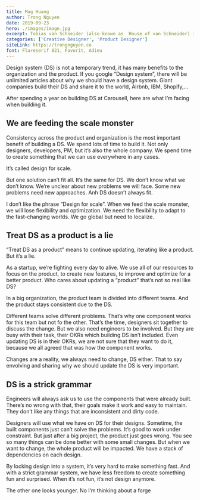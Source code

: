 ```yaml
---
title: Mag Huang
author: Trong Nguyen
date: 2019-09-23
hero: ./images/image.jpg
excerpt: Tobias van Schneider (also known as  House of van Schneider) is an award-winning designer born in Germany, raised in Austria and currently living in Stockholm  New York.
categories: ['Creative Designer', 'Product Designer']
siteLink: https://trongnguyen.co
font: Flareserif 821, Favorit, Adieu
---
```


Design system (DS) is not a temporary trend, it has many benefits to the organization and the product. If you google “Design system”, there will be unlimited articles about why we should have a design system. Giant companies build their DS and share it to the world, Airbnb, IBM,  Shopify,…

After spending a year on building DS at Carousell, here are what I’m facing when building it.

## We are feeding the scale monster
Consistency across the product and organization is the most important benefit of building a DS. We spend lots of time to build it. Not only designers, developers, PM, but it’s also the whole company. We spend time to create something that we can use everywhere in any cases.

It’s called design for scale.

But one solution can’t fit all. It’s the same for DS.
We don’t know what we don’t know. We’re unclear about new problems we will face. Some new problems need new approaches. Anh DS doesn’t always fit.

I don’t like the phrase “Design for scale”. When we feed the scale monster, we will lose flexibility and optimization. We need the flexibility to adapt to the fast-changing worlds. We go global but need to localize.

## Treat DS as a product is a lie
“Treat DS as a product” means to continue updating, iterating like a product. But it’s a lie.

As a startup, we’re fighting every day to alive. We use all of our resources to focus on the product, to create new features, to improve and optimize for a better product. Who cares about updating a “product” that’s not so real like DS?

In a big organization, the product team is divided into different teams. And the product stays consistent due to the DS.

Different teams solve different problems. That’s why one component works for this team but not fo the other. That’s the time, designers sit together to discuss the change. But we also need engineers to be involved. But they are busy with their task, their OKRs which building DS isn’t included. Even updating DS is in their OKRs, we are not sure that they want to do it, because we all agreed that was how the component works.

Changes are a reality, we always need to change, DS either.
That to say envolving and sharing why we should update the DS is very important.

## DS is a strick grammar
Engineers will always ask us to use the components that were already built. There’s no wrong with that, their goals make it work and easy to maintain. They don’t like any things that are inconsistent and dirty code.

Designers will use what we have on DS for their designs. Sometime, the built components just can’t solve the problems. It’s good to work under constraint. But just after a big project, the product just goes wrong. You see so many things can be done better with some small changes. But when we want to change, the whole product will be impacted. We have a stack of dependencies on each design.

By locking design into a system, it’s very hard to make something fast. And with a strict grammar system, we have less freedom to create something fun and surprised. When it’s not fun, it’s not design anymore.

The other one looks younger. No I’m thinking about a forge
